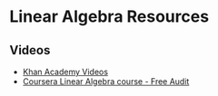 # Linear Algebra Resources

## Videos
* [Khan Academy Videos](https://www.khanacademy.org/math/linear-algebra/alternate-bases)
* [Coursera Linear Algebra course - Free Audit](https://www.coursera.org/learn/machine-learning-linear-algebra/)
  
